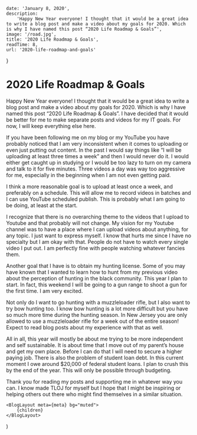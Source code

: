 
    date: 'January 8, 2020',
    description:
        'Happy New Year everyone! I thought that it would be a great idea to write a blog post and make a video about my goals for 2020. Which is why I have named this post “2020 Life Roadmap & Goals”',
    image: '/road.jpg',
    title: '2020 Life Roadmap & Goals',
    readTime: 8,
    url: '2020-life-roadmap-and-goals'
}

# 2020 Life Roadmap & Goals

Happy New Year everyone! I thought that it would be a great idea to write a blog post and make a video about my goals for 2020. Which is why I have named this post “2020 Life Roadmap & Goals”. I have decided that it would be better for me to make separate posts and videos for my IT goals. For now, I will keep everything else here.

If you have been following me on my blog or my YouTube you have probably noticed that I am very inconsistent when it comes to uploading or even just putting out content. In the past I would say things like “I will be uploading at least three times a week” and then I would never do it. I would either get caught up in studying or I would be too lazy to turn on my camera and talk to it for five minutes. Three videos a day was way too aggressive for me, especially in the beginning when I am not even getting paid.

I think a more reasonable goal is to upload at least once a week, and preferably on a schedule. This will allow me to record videos in batches and I can use YouTube scheduled publish. This is probably what I am going to be doing, at least at the start.

I recognize that there is no overarching theme to the videos that I upload to Youtube and that probably will not change. My vision for my Youtube channel was to have a place where I can upload videos about anything, for any topic. I just want to express myself. I know that hurts me since I have no specialty but I am okay with that. People do not have to watch every single video I put out. I am perfectly fine with people watching whatever fancies them.

Another goal that I have is to obtain my hunting license. Some of you may have known that I wanted to learn how to hunt from my previous video about the perception of hunting in the black community. This year I plan to start. In fact, this weekend I will be going to a gun range to shoot a gun for the first time. I am very excited.

Not only do I want to go hunting with a muzzleloader rifle, but I also want to try bow hunting too. I know bow hunting is a lot more difficult but you have so much more time during the hunting season. In New Jersey you are only allowed to use a muzzleloader rifle for a week out of the entire season! Expect to read blog posts about my experience with that as well.

All in all, this year will mostly be about me trying to be more independent and self sustainable. It is about time that I move out of my parent’s house and get my own place. Before I can do that I will need to secure a higher paying job. There is also the problem of student loan debt. In this current moment I owe around $20,000 of federal student loans. I plan to crush this by the end of the year. This will only be possible through budgeting.

Thank you for reading my posts and supporting me in whatever way you can. I know made TLOJ for myself but I hope that I might be inspiring or helping others out there who might find themselves in a similar situation.

    <BlogLayout meta={meta} bg="muted">
        {children}
    </BlogLayout>
)
